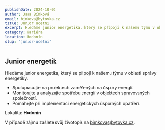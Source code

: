 ```yaml
---
publishDate: 2024-10-01
author: Jana Bímková
email: bimkova@bytovka.cz
title: Junior účetní
excerpt: Hledáme junior energetika, který se připojí k našemu týmu v oblasti správy energetiky. Přihlaste se nyní!
category: Kariéra
location: Hodonín
slug: "junior-ucetni"
---
```


## Junior energetik

Hledáme junior energetika, který se připojí k našemu týmu v oblasti správy energetiky.

- Spolupracujte na projektech zaměřených na úspory energií.
- Monitorujte a analyzujte spotřebu energií v objektech spravovaných společností.
- Pomáhejte při implementaci energetických úsporných opatření.

Lokalita: **Hodonín**

V případě zájmu zašlete svůj životopis na [bimkova@bytovka.cz](mailto:bimkova@bytovka.cz).
